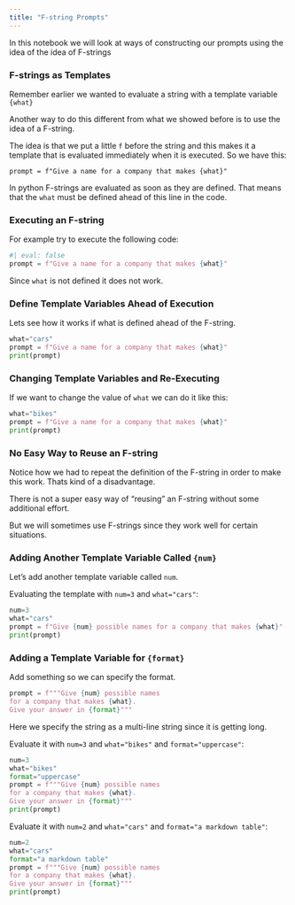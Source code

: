 ```yaml
---
title: "F-string Prompts"
---
```


In this notebook we will look at ways of constructing our prompts using the
idea of the idea of F-strings

### F-strings as Templates

Remember earlier we wanted to evaluate a string with a template variable
`{what}`

Another way to do this different from what we showed before is to use the idea
of a F-string.

The idea is that we put a little `f` before the string and this makes it a
template that is evaluated immediately when it is executed. So we have this:

```
prompt = f"Give a name for a company that makes {what}"
```

In python F-strings are evaluated as soon as they are defined. That
means that the `what` must be defined ahead of this line in the code.

### Executing an F-string

For example try to execute the following code:

```python
#| eval: false
prompt = f"Give a name for a company that makes {what}"
```

Since `what` is not defined it does not work.

### Define Template Variables Ahead of Execution

Lets see how it works if what is defined ahead of the F-string.

```python
what="cars"
prompt = f"Give a name for a company that makes {what}"
print(prompt)
```

### Changing Template Variables and Re-Executing

If we want to change the value of `what` we can do it like this:

```python
what="bikes"
prompt = f"Give a name for a company that makes {what}"
print(prompt)
```

### No Easy Way to Reuse an F-string

Notice how we had to repeat the definition of the F-string in order to make
this work. Thats kind of a disadvantage.

There is not a super easy way of "reusing" an F-string without some additional
effort.

But we will sometimes use F-strings since they work well for certain
situations.


### Adding Another Template Variable Called `{num}`

Let's add another template variable called `num`.

Evaluating the template with `num=3` and `what="cars"`:

```python
num=3
what="cars"
prompt = f"Give {num} possible names for a company that makes {what}"
print(prompt)
```

### Adding a Template Variable for `{format}`

Add something so we can specify the format.

```python
prompt = f"""Give {num} possible names
for a company that makes {what}.
Give your answer in {format}"""
```

Here we specify the string as a multi-line string since it is getting long.

Evaluate it with `num=3` and `what="bikes"` and `format="uppercase"`:

```python
num=3
what="bikes"
format="uppercase"
prompt = f"""Give {num} possible names
for a company that makes {what}.
Give your answer in {format}"""
print(prompt)
```

Evaluate it with `num=2` and `what="cars"` and `format="a markdown table"`:

```python
num=2
what="cars"
format="a markdown table"
prompt = f"""Give {num} possible names
for a company that makes {what}.
Give your answer in {format}"""
print(prompt)
```

